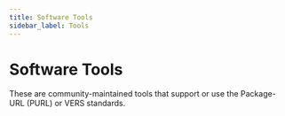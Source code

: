 ```yaml
---
title: Software Tools
sidebar_label: Tools
---
```



# Software Tools

These are community-maintained tools that support or use the Package-URL (PURL) or VERS standards.

<ToolGrid />
